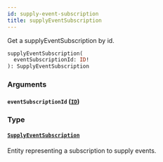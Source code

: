 ```yaml
---
id: supply-event-subscription
title: supplyEventSubscription
---
```


Get a supplyEventSubscription by id.

```graphql
supplyEventSubscription(
  eventSubscriptionId: ID!
): SupplyEventSubscription

```

### Arguments

#### `eventSubscriptionId` ([`ID`](/developers/supplier-apis/supply-api/graphql/reference/scalars/id))

### Type

#### [`SupplyEventSubscription`](/developers/supplier-apis/supply-api/graphql/reference/objects/supply-event-subscription)

Entity representing a subscription to supply events.
